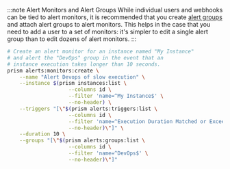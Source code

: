 :::note Alert Monitors and Alert Groups
While individual users and webhooks can be tied to alert monitors, it is recommended that you create [alert groups](#alertsgroupscreate) and attach alert groups to alert monitors. This helps in the case that you need to add a user to a set of monitors: it's simpler to edit a single alert group than to edit dozens of alert monitors.
:::

```bash
# Create an alert monitor for an instance named "My Instance"
# and alert the "DevOps" group in the event that an
# instance execution takes longer than 10 seconds.
prism alerts:monitors:create \
    --name "Alert Devops of slow execution" \
    --instance $(prism instances:list \
                    --columns id \
                    --filter 'name=^My Instance$' \
                    --no-header) \
    --triggers "[\"$(prism alerts:triggers:list \
                    --columns id \
                    --filter 'name=^Execution Duration Matched or Exceeded$' \
                    --no-header)\"]" \
    --duration 10 \
    --groups "[\"$(prism alerts:groups:list \
                    --columns id \
                    --filter 'name=^DevOps$' \
                    --no-header)\"]"
```
